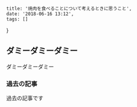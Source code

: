 
    title: '焼肉を食べることについて考えるときに思うこと',
    date: '2018-06-16 13:12',
    tags: []
}

## ダミーダミーダミー

ダミーダミーダミー

### 過去の記事

過去の記事です
